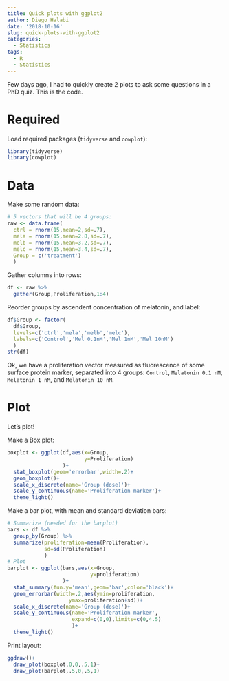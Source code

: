 ```yaml
---
title: Quick plots with ggplot2
author: Diego Halabi
date: '2018-10-16'
slug: quick-plots-with-ggplot2
categories:
  - Statistics
tags:
  - R
  - Statistics
---
```


Few days ago, I had to quickly create 2 plots to ask some questions in a PhD quiz. This is the code.

# Required

Load required packages (`tidyverse` and `cowplot`):

```r
library(tidyverse)
library(cowplot)
```


# Data

Make some random data:

```r
# 5 vectors that will be 4 groups:
raw <- data.frame(
  ctrl = rnorm(15,mean=2,sd=.7),
  mela = rnorm(15,mean=2.8,sd=.7),
  melb = rnorm(15,mean=3.2,sd=.7),
  melc = rnorm(15,mean=3.4,sd=.7),
  Group = c('treatment')
  )
```

Gather columns into rows:

```r
df <- raw %>%
  gather(Group,Proliferation,1:4)
```

Reorder groups by ascendent concentration of melatonin, and label:

```r
df$Group <- factor(
  df$Group,
  levels=c('ctrl','mela','melb','melc'),
  labels=c('Control','Mel 0.1nM','Mel 1nM','Mel 10nM')
  )
str(df)
```

Ok, we have a proliferation vector measured as fluorescence of some surface protein marker, separated into 4 groups: `Control`, `Melatonin 0.1 nM`, `Melatonin 1 nM`, and `Melatonin 10 nM`.

# Plot

Let's plot!

Make a Box plot:

```r
boxplot <- ggplot(df,aes(x=Group,
                         y=Proliferation)
                  )+
  stat_boxplot(geom='errorbar',width=.2)+
  geom_boxplot()+
  scale_x_discrete(name='Group (dose)')+
  scale_y_continuous(name='Proliferation marker')+
  theme_light()
```

Make a bar plot, with mean and standard deviation bars:

```r
# Summarize (needed for the barplot)
bars <- df %>%
  group_by(Group) %>%
  summarize(proliferation=mean(Proliferation),
            sd=sd(Proliferation)
            )
# Plot
barplot <- ggplot(bars,aes(x=Group,
                           y=proliferation)
                  )+
  stat_summary(fun.y='mean',geom='bar',color='black')+
  geom_errorbar(width=.2,aes(ymin=proliferation,
                    ymax=proliferation+sd))+
  scale_x_discrete(name='Group (dose)')+
  scale_y_continuous(name='Proliferation marker',
                     expand=c(0,0),limits=c(0,4.5)
                     )+
  theme_light()
```

Print layout:

```r
ggdraw()+
  draw_plot(boxplot,0,0,.5,1)+
  draw_plot(barplot,.5,0,.5,1)
```